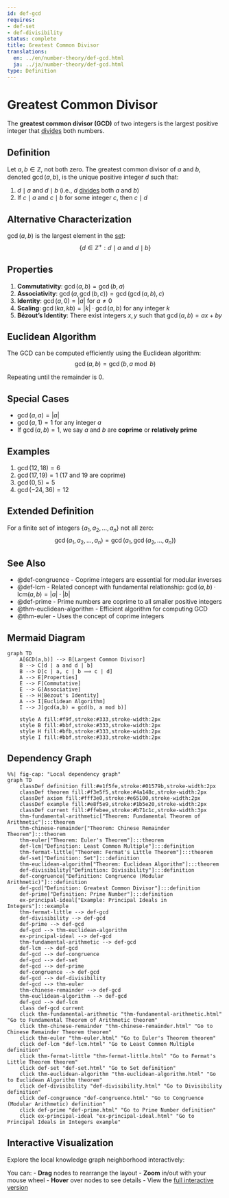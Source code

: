 ```yaml
---
id: def-gcd
requires:
- def-set
- def-divisibility
status: complete
title: Greatest Common Divisor
translations:
  en: ../en/number-theory/def-gcd.html
  ja: ../ja/number-theory/def-gcd.html
type: Definition
---
```


# Greatest Common Divisor {#def-gcd}

The **greatest common divisor (GCD)** of two integers is the largest positive integer that [divides](def-divisibility.qmd) both numbers.

## Definition

Let $a, b \in \mathbb{Z}$, not both zero. The greatest common divisor of $a$ and $b$, denoted $\gcd(a, b)$, is the unique positive integer $d$ such that:

1. $d \mid a$ and $d \mid b$ (i.e., $d$ [divides](def-divisibility.qmd) both $a$ and $b$)
2. If $c \mid a$ and $c \mid b$ for some integer $c$, then $c \mid d$

## Alternative Characterization

$\gcd(a, b)$ is the largest element in the [set](../logic-set-theory/def-set.qmd):
$$\{d \in \mathbb{Z}^+ : d \mid a \text{ and } d \mid b\}$$

## Properties

1. **Commutativity**: $\gcd(a, b) = \gcd(b, a)$
2. **Associativity**: $\gcd(a, \gcd(b, c)) = \gcd(\gcd(a, b), c)$
3. **Identity**: $\gcd(a, 0) = |a|$ for $a \neq 0$
4. **Scaling**: $\gcd(ka, kb) = |k| \cdot \gcd(a, b)$ for any integer $k$
5. **Bézout's Identity**: There exist integers $x, y$ such that $\gcd(a, b) = ax + by$

## Euclidean Algorithm

The GCD can be computed efficiently using the Euclidean algorithm:
$$\gcd(a, b) = \gcd(b, a \bmod b)$$

Repeating until the remainder is 0.

## Special Cases

- $\gcd(a, a) = |a|$
- $\gcd(a, 1) = 1$ for any integer $a$
- If $\gcd(a, b) = 1$, we say $a$ and $b$ are **coprime** or **relatively prime**

## Examples

1. $\gcd(12, 18) = 6$
2. $\gcd(17, 19) = 1$ (17 and 19 are coprime)
3. $\gcd(0, 5) = 5$
4. $\gcd(−24, 36) = 12$

## Extended Definition

For a finite set of integers $\{a_1, a_2, \ldots, a_n\}$ not all zero:
$$\gcd(a_1, a_2, \ldots, a_n) = \gcd(a_1, \gcd(a_2, \ldots, a_n))$$

## See Also

- @def-congruence - Coprime integers are essential for modular inverses
- @def-lcm - Related concept with fundamental relationship: $\gcd(a,b) \cdot \text{lcm}(a,b) = |a| \cdot |b|$
- @def-prime - Prime numbers are coprime to all smaller positive integers
- @thm-euclidean-algorithm - Efficient algorithm for computing GCD
- @thm-euler - Uses the concept of coprime integers

## Mermaid Diagram

```mermaid
graph TD
    A[GCD(a,b)] --> B[Largest Common Divisor]
    B --> C[d | a and d | b]
    B --> D[c | a, c | b ⟹ c | d]
    A --> E[Properties]
    E --> F[Commutative]
    E --> G[Associative]
    E --> H[Bézout's Identity]
    A --> I[Euclidean Algorithm]
    I --> J[gcd(a,b) = gcd(b, a mod b)]

    style A fill:#f9f,stroke:#333,stroke-width:2px
    style B fill:#bbf,stroke:#333,stroke-width:2px
    style H fill:#bfb,stroke:#333,stroke-width:2px
    style I fill:#bbf,stroke:#333,stroke-width:2px
```

## Dependency Graph

```mermaid
%%| fig-cap: "Local dependency graph"
graph TD
    classDef definition fill:#e1f5fe,stroke:#01579b,stroke-width:2px
    classDef theorem fill:#f3e5f5,stroke:#4a148c,stroke-width:2px
    classDef axiom fill:#fff3e0,stroke:#e65100,stroke-width:2px
    classDef example fill:#e8f5e9,stroke:#1b5e20,stroke-width:2px
    classDef current fill:#ffebee,stroke:#b71c1c,stroke-width:3px
    thm-fundamental-arithmetic["Theorem: Fundamental Theorem of Arithmetic"]:::theorem
    thm-chinese-remainder["Theorem: Chinese Remainder Theorem"]:::theorem
    thm-euler["Theorem: Euler's Theorem"]:::theorem
    def-lcm["Definition: Least Common Multiple"]:::definition
    thm-fermat-little["Theorem: Fermat's Little Theorem"]:::theorem
    def-set["Definition: Set"]:::definition
    thm-euclidean-algorithm["Theorem: Euclidean Algorithm"]:::theorem
    def-divisibility["Definition: Divisibility"]:::definition
    def-congruence["Definition: Congruence (Modular Arithmetic)"]:::definition
    def-gcd["Definition: Greatest Common Divisor"]:::definition
    def-prime["Definition: Prime Number"]:::definition
    ex-principal-ideal["Example: Principal Ideals in Integers"]:::example
    thm-fermat-little --> def-gcd
    def-divisibility --> def-gcd
    def-prime --> def-gcd
    def-gcd --> thm-euclidean-algorithm
    ex-principal-ideal --> def-gcd
    thm-fundamental-arithmetic --> def-gcd
    def-lcm --> def-gcd
    def-gcd --> def-congruence
    def-gcd --> def-set
    def-gcd --> def-prime
    def-congruence --> def-gcd
    def-gcd --> def-divisibility
    def-gcd --> thm-euler
    thm-chinese-remainder --> def-gcd
    thm-euclidean-algorithm --> def-gcd
    def-gcd --> def-lcm
    class def-gcd current
    click thm-fundamental-arithmetic "thm-fundamental-arithmetic.html" "Go to Fundamental Theorem of Arithmetic theorem"
    click thm-chinese-remainder "thm-chinese-remainder.html" "Go to Chinese Remainder Theorem theorem"
    click thm-euler "thm-euler.html" "Go to Euler's Theorem theorem"
    click def-lcm "def-lcm.html" "Go to Least Common Multiple definition"
    click thm-fermat-little "thm-fermat-little.html" "Go to Fermat's Little Theorem theorem"
    click def-set "def-set.html" "Go to Set definition"
    click thm-euclidean-algorithm "thm-euclidean-algorithm.html" "Go to Euclidean Algorithm theorem"
    click def-divisibility "def-divisibility.html" "Go to Divisibility definition"
    click def-congruence "def-congruence.html" "Go to Congruence (Modular Arithmetic) definition"
    click def-prime "def-prime.html" "Go to Prime Number definition"
    click ex-principal-ideal "ex-principal-ideal.html" "Go to Principal Ideals in Integers example"
```

## Interactive Visualization

Explore the local knowledge graph neighborhood interactively:

::: {.graph-viz data-id="def-gcd" data-width="700" data-height="500"}
:::

You can:
- **Drag** nodes to rearrange the layout
- **Zoom** in/out with your mouse wheel
- **Hover** over nodes to see details
- View the [full interactive version](../../output/interactive/en/def-gcd.html){target="_blank"}
